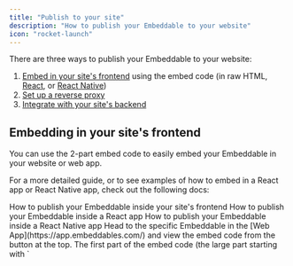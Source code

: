 ```yaml
---
title: "Publish to your site"
description: "How to publish your Embeddable to your website"
icon: "rocket-launch"
---
```


There are three ways to publish your Embeddable to your website:

1. [Embed in your site's frontend](#embedding-in-your-site’s-frontend) using the embed code (in raw HTML, [React](/how-to/embed-in-react), or [React Native](/how-to/embed-in-react-native))
2. [Set up a reverse proxy](#setting-up-a-reverse-proxy)
3. [Integrate with your site's backend](#integrating-with-your-site’s-backend-using-the-embeddables-api)


## Embedding in your site's frontend

You can use the 2-part embed code to easily embed your Embeddable in your website or web app.

For a more detailed guide, or to see examples of how to embed in a React app or React Native app, check out the following docs:

<CardGroup cols={3}>
  <Card title="Embed in your site" icon="code" href="/how-to/publish-to-your-site">
    How to publish your Embeddable inside your site's frontend
  </Card>
  <Card title="Embed in a React app" icon="react" href="/how-to/publish-in-react">  
    How to publish your Embeddable inside a React app
  </Card>
  <Card title="Embed in a React Native app" icon="mobile" href="/how-to/publish-in-react-native">
    How to publish your Embeddable inside a React Native app
  </Card>
</CardGroup>


<Steps>
  <Step title="Grab the embed code" titleSize="h3">
    Head to the specific Embeddable in the [Web App](https://app.embeddables.com/) and
    view the embed code from the button at the top.
  </Step>
  <Step title="Insert the first part in the Head">
    The first part of the embed code (the large part starting with `<script> const SAVVY_PRELOAD_IDS=...`) should go in the `<HEAD>` of the page.
  </Step>
  <Step title="Insert the second part in the Body">
    The second part of the embed code (the small part that looks like `<savvy id="flow_abcdefhijklm"></savvy>`) should go in the `<BODY>` of the page, wherever you want the embeddable to appear on the page.
  </Step>
</Steps>

## Setting up a reverse proxy

Publishing your Embeddable via a reverse proxy can be done in 4 steps:

<Steps>
  <Step title="Point your page to our proxy server">
    Point your reverse proxy to: `https://proxy.embeddables.com`.
  </Step>
  <Step title="Verify the proxy is pointing to the correct page">
    Verify that by going to https://yourdomain.com/your-reverse-proxy-page, you see a page similar to what you see on https://proxy.embeddables.com itself.
  </Step>
  <Step title="Pass the correct Embeddable ID">
    Pass the ID of your Embeddable using the `X-Embeddables-Id` header.
  </Step>
  <Step title="Verify that it's working">
    You should now see the desired Embeddable served on your page.
  </Step>
</Steps>

<Card title="Reverse Proxy Setup - full guide" icon="code" href="/how-to/reverse-proxy-setup">
  Go into more detail about how to set up a reverse proxy to serve Embeddables content through your own domain.
</Card>

## Integrating with your site's backend using the Embeddables API

<Note>
  Docs for this method are coming soon.
</Note>



